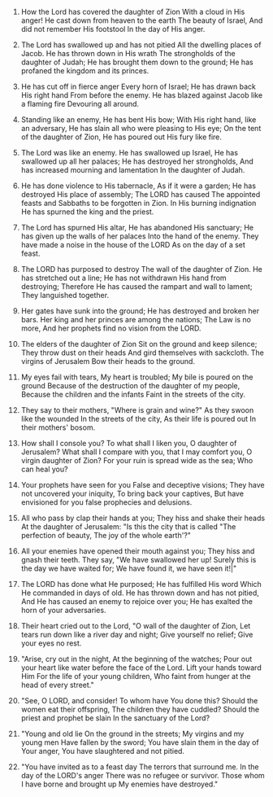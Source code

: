 
1. How the Lord has covered the daughter of Zion With a cloud in His anger! He cast down from heaven to the earth The beauty of Israel, And did not remember His footstool In the day of His anger.

2. The Lord has swallowed up and has not pitied All the dwelling places of Jacob. He has thrown down in His wrath The strongholds of the daughter of Judah; He has brought them down to the ground; He has profaned the kingdom and its princes.

3. He has cut off in fierce anger Every horn of Israel; He has drawn back His right hand From before the enemy. He has blazed against Jacob like a flaming fire Devouring all around.

4. Standing like an enemy, He has bent His bow; With His right hand, like an adversary, He has slain all who were pleasing to His eye; On the tent of the daughter of Zion, He has poured out His fury like fire.

5. The Lord was like an enemy. He has swallowed up Israel, He has swallowed up all her palaces; He has destroyed her strongholds, And has increased mourning and lamentation In the daughter of Judah.

6. He has done violence to His tabernacle, As if it were a garden; He has destroyed His place of assembly; The LORD has caused The appointed feasts and Sabbaths to be forgotten in Zion. In His burning indignation He has spurned the king and the priest.

7. The Lord has spurned His altar, He has abandoned His sanctuary; He has given up the walls of her palaces Into the hand of the enemy. They have made a noise in the house of the LORD As on the day of a set feast.

8. The LORD has purposed to destroy The wall of the daughter of Zion. He has stretched out a line; He has not withdrawn His hand from destroying; Therefore He has caused the rampart and wall to lament; They languished together.

9. Her gates have sunk into the ground; He has destroyed and broken her bars. Her king and her princes are among the nations; The Law is no more, And her prophets find no vision from the LORD.

10. The elders of the daughter of Zion Sit on the ground and keep silence; They throw dust on their heads And gird themselves with sackcloth. The virgins of Jerusalem Bow their heads to the ground.

11. My eyes fail with tears, My heart is troubled; My bile is poured on the ground Because of the destruction of the daughter of my people, Because the children and the infants Faint in the streets of the city.

12. They say to their mothers, "Where is grain and wine?" As they swoon like the wounded In the streets of the city, As their life is poured out In their mothers' bosom.

13. How shall I console you? To what shall I liken you, O daughter of Jerusalem? What shall I compare with you, that I may comfort you, O virgin daughter of Zion? For your ruin is spread wide as the sea; Who can heal you?

14. Your prophets have seen for you False and deceptive visions; They have not uncovered your iniquity, To bring back your captives, But have envisioned for you false prophecies and delusions.

15. All who pass by clap their hands at you; They hiss and shake their heads At the daughter of Jerusalem: "Is this the city that is called "The perfection of beauty, The joy of the whole earth'?"

16. All your enemies have opened their mouth against you; They hiss and gnash their teeth. They say, "We have swallowed her up! Surely this is the day we have waited for; We have found it, we have seen it!|"

17. The LORD has done what He purposed; He has fulfilled His word Which He commanded in days of old. He has thrown down and has not pitied, And He has caused an enemy to rejoice over you; He has exalted the horn of your adversaries.

18. Their heart cried out to the Lord, "O wall of the daughter of Zion, Let tears run down like a river day and night; Give yourself no relief; Give your eyes no rest.

19. "Arise, cry out in the night, At the beginning of the watches; Pour out your heart like water before the face of the Lord. Lift your hands toward Him For the life of your young children, Who faint from hunger at the head of every street."

20. "See, O LORD, and consider! To whom have You done this? Should the women eat their offspring, The children they have cuddled? Should the priest and prophet be slain In the sanctuary of the Lord?

21. "Young and old lie On the ground in the streets; My virgins and my young men Have fallen by the sword; You have slain them in the day of Your anger, You have slaughtered and not pitied.

22. "You have invited as to a feast day The terrors that surround me. In the day of the LORD's anger There was no refugee or survivor. Those whom I have borne and brought up My enemies have destroyed."


